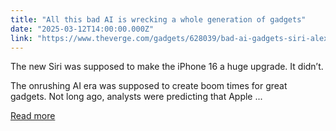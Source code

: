 ```yaml
---
title: "All this bad AI is wrecking a whole generation of gadgets"
date: "2025-03-12T14:00:00.000Z"
link: "https://www.theverge.com/gadgets/628039/bad-ai-gadgets-siri-alexa"
---
```


The new Siri was supposed to make the iPhone 16 a huge upgrade. It didn’t.

The onrushing AI era was supposed to create boom times for great gadgets. Not long ago, analysts were predicting that Apple ...

[Read more](https://www.theverge.com/gadgets/628039/bad-ai-gadgets-siri-alexa)
